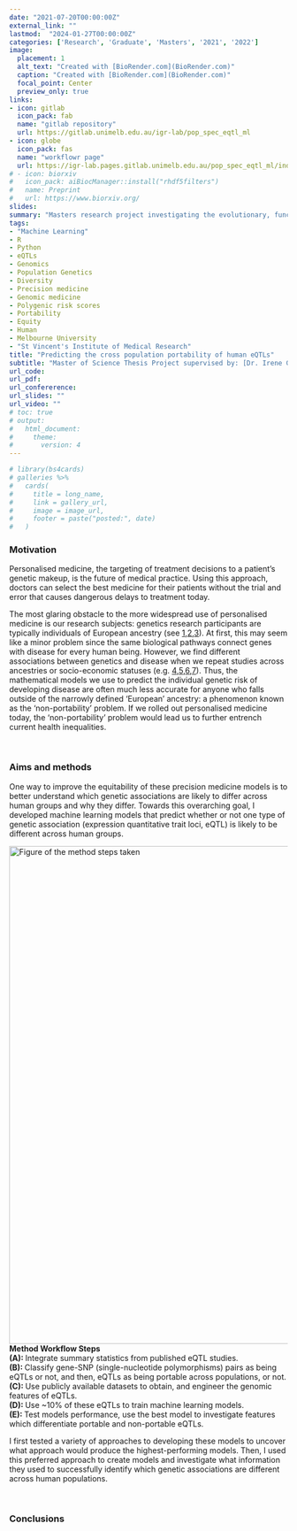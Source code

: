 ```yaml
---
date: "2021-07-20T00:00:00Z"
external_link: ""
lastmod:  "2024-01-27T00:00:00Z"
categories: ['Research', 'Graduate', 'Masters', '2021', '2022']
image: 
  placement: 1
  alt_text: "Created with [BioRender.com](BioRender.com)"
  caption: "Created with [BioRender.com](BioRender.com)"
  focal_point: Center
  preview_only: true
links:
- icon: gitlab
  icon_pack: fab
  name: "gitlab repository"
  url: https://gitlab.unimelb.edu.au/igr-lab/pop_spec_eqtl_ml
- icon: globe
  icon_pack: fas
  name: "workflowr page"
  url: https://igr-lab.pages.gitlab.unimelb.edu.au/pop_spec_eqtl_ml/index.html
# - icon: biorxiv
#   icon_pack: aiBiocManager::install("rhdf5filters")
#   name: Preprint
#   url: https://www.biorxiv.org/
slides: 
summary: "Masters research project investigating the evolutionary, functional and expression properties of human eQTLs which are non-portable across populations, supervised by: [Dr. Irene Gallego Romero](https://igr-lab.science.unimelb.edu.au/) & [Dr. Christina Azodi](https://azodichr.github.io/) (March 2021 - December 2022)"
tags:
- "Machine Learning"
- R
- Python
- eQTLs
- Genomics
- Population Genetics
- Diversity
- Precision medicine
- Genomic medicine
- Polygenic risk scores
- Portability
- Equity
- Human
- Melbourne University
- "St Vincent's Institute of Medical Research"
title: "Predicting the cross population portability of human eQTLs"
subtitle: "Master of Science Thesis Project supervised by: [Dr. Irene Gallego Romero](https://www.svi.edu.au/laboratories/human-genomics-and-evolution/) & [Dr. Christina Azodi](https://azodichr.github.io/)"
url_code: 
url_pdf: 
url_confererence: 
url_slides: ""
url_video: ""
# toc: true
# output:
#   html_document:
#     theme:
#       version: 4
---
```


```r
# library(bs4cards)
# galleries %>% 
#   cards(
#     title = long_name,
#     link = gallery_url,
#     image = image_url,
#     footer = paste("posted:", date)
#   )
```


### Motivation 

Personalised medicine, the targeting of treatment decisions to a patient's genetic makeup, is the future of medical practice. Using this approach, doctors can select the best medicine for their patients without the trial and error that causes dangerous delays to treatment today. 

The most glaring obstacle to the more widespread use of personalised medicine is our research subjects: genetics research participants are typically individuals of European ancestry (see [1](https://www.nature.com/articles/538161a),[2](https://www.healthaffairs.org/doi/10.1377/hlthaff.2017.1595),[3](https://www.nature.com/articles/s41591-021-01672-4)). At first, this may seem like a minor problem since the same biological pathways connect genes with disease for every human being. However, we find different associations between genetics and disease when we repeat studies across ancestries or socio-economic statuses (e.g. [4](https://www.nature.com/articles/s41588-019-0379-x),[5](https://elifesciences.org/articles/48376),[6](https://www.nature.com/articles/s41586-023-06079-4),[7](https://www.medrxiv.org/content/10.1101/2023.05.10.23289777.abstract)). Thus, the mathematical models we use to predict the individual genetic risk of developing disease are often much less accurate for anyone who falls outside of the narrowly defined 'European' ancestry: a phenomenon known as the 'non-portability' problem. If we rolled out personalised medicine today, the 'non-portability' problem would lead us to further entrench current health inequalities. 

<br> 

### Aims and methods  

One way to improve the equitability of these precision medicine models is to better understand which genetic associations are likely to differ across human groups and why they differ. Towards this overarching goal, I developed machine learning models that predict whether or not one type of genetic association (expression quantitative trait loci, eQTL) is likely to be different across human groups.


<img src="/media/thesis_methods_figure.png" width="689.25px" height="900px" alt="Figure of the method steps taken">
<b> Method Workflow Steps </b> 
<br> 
<b> (A): </b>  Integrate summary statistics from published eQTL studies. </b> <br>
<b> (B): </b> Classify gene-SNP (single-nucleotide polymorphisms) pairs as being eQTLs or not, and then, eQTLs as being portable across populations, or not. </b> <br>
<b> (C): </b> Use publicly available datasets to obtain, and engineer the genomic features of eQTLs. </b> <br>
<b> (D): </b> Use ~10% of these eQTLs to train machine learning models. </b> <br>
<b> (E): </b> Test models performance, use the best model to investigate features which differentiate portable and non-portable eQTLs. </b> 
</img> 

I first tested a variety of approaches to developing these models to uncover what approach would produce the highest-performing models. Then, I used this preferred approach to create models and investigate what information they used to successfully identify which genetic associations are different across human populations.

<br>

### Conclusions 

<br> 

